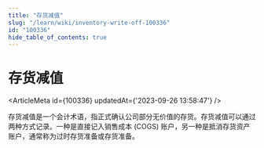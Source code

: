 ```yaml
---
title: "存货减值"
slug: "/learn/wiki/inventory-write-off-100336"
id: "100336"
hide_table_of_contents: true
---
```



# 存货减值

<ArticleMeta id={100336} updatedAt={'2023-09-26 13:58:47'} />
<div className='border-solid border-b border-t-0 my-4 border-[var(--ifm-color-gray-300)]' />

存货减值是一个会计术语，指正式确认公司部分无价值的存货。存货减值可以通过两种方式记录。一种是直接记入销售成本 (COGS) 账户，另一种是抵消存货资产账户，通常称为过时存货准备或存货准备。
